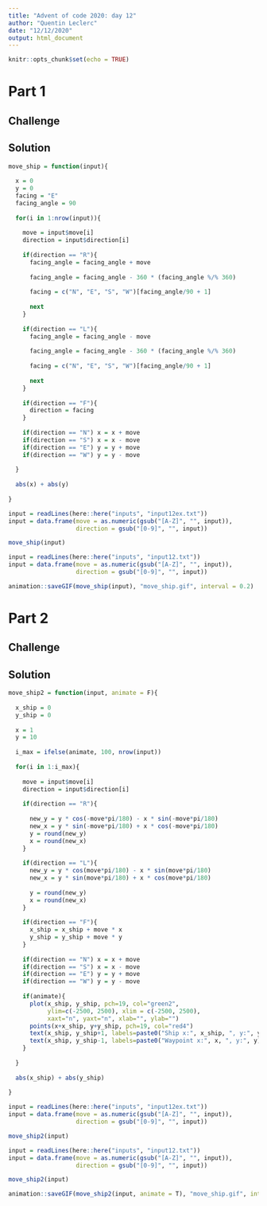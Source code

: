 ```yaml
---
title: "Advent of code 2020: day 12"
author: "Quentin Leclerc"
date: "12/12/2020"
output: html_document
---
```


```r
knitr::opts_chunk$set(echo = TRUE)
```

# Part 1

## Challenge




## Solution



```r

move_ship = function(input){
  
  x = 0
  y = 0
  facing = "E"
  facing_angle = 90
  
  for(i in 1:nrow(input)){
    
    move = input$move[i]
    direction = input$direction[i]
    
    if(direction == "R"){
      facing_angle = facing_angle + move
      
      facing_angle = facing_angle - 360 * (facing_angle %/% 360)
      
      facing = c("N", "E", "S", "W")[facing_angle/90 + 1]
      
      next
    }
    
    if(direction == "L"){
      facing_angle = facing_angle - move
      
      facing_angle = facing_angle - 360 * (facing_angle %/% 360)
      
      facing = c("N", "E", "S", "W")[facing_angle/90 + 1]
      
      next
    }
    
    if(direction == "F"){
      direction = facing
    }
    
    if(direction == "N") x = x + move
    if(direction == "S") x = x - move
    if(direction == "E") y = y + move
    if(direction == "W") y = y - move
    
  }
  
  abs(x) + abs(y)
  
}

```


```r

input = readLines(here::here("inputs", "input12ex.txt"))
input = data.frame(move = as.numeric(gsub("[A-Z]", "", input)),
                   direction = gsub("[0-9]", "", input))

move_ship(input)

```


```r

input = readLines(here::here("inputs", "input12.txt"))
input = data.frame(move = as.numeric(gsub("[A-Z]", "", input)),
                   direction = gsub("[0-9]", "", input))

animation::saveGIF(move_ship(input), "move_ship.gif", interval = 0.2)


```







# Part 2

## Challenge



## Solution


```r

move_ship2 = function(input, animate = F){
  
  x_ship = 0
  y_ship = 0
  
  x = 1
  y = 10
  
  i_max = ifelse(animate, 100, nrow(input))
  
  for(i in 1:i_max){
    
    move = input$move[i]
    direction = input$direction[i]
    
    if(direction == "R"){
      
      new_y = y * cos(-move*pi/180) - x * sin(-move*pi/180)
      new_x = y * sin(-move*pi/180) + x * cos(-move*pi/180)
      y = round(new_y)
      x = round(new_x)
    }
    
    if(direction == "L"){
      new_y = y * cos(move*pi/180) - x * sin(move*pi/180)
      new_x = y * sin(move*pi/180) + x * cos(move*pi/180)
      
      y = round(new_y)
      x = round(new_x)
    }
    
    if(direction == "F"){
      x_ship = x_ship + move * x
      y_ship = y_ship + move * y
    }
    
    if(direction == "N") x = x + move
    if(direction == "S") x = x - move
    if(direction == "E") y = y + move
    if(direction == "W") y = y - move
    
    if(animate){
      plot(x_ship, y_ship, pch=19, col="green2",
           ylim=c(-2500, 2500), xlim = c(-2500, 2500),
           xaxt="n", yaxt="n", xlab="", ylab="")
      points(x+x_ship, y+y_ship, pch=19, col="red4")
      text(x_ship, y_ship+1, labels=paste0("Ship x:", x_ship, ", y:", y_ship), pos=3, cex=1)
      text(x_ship, y_ship-1, labels=paste0("Waypoint x:", x, ", y:", y), pos=1, cex=1)
    }
    
  }
  
  abs(x_ship) + abs(y_ship)
  
}

```


```r

input = readLines(here::here("inputs", "input12ex.txt"))
input = data.frame(move = as.numeric(gsub("[A-Z]", "", input)),
                   direction = gsub("[0-9]", "", input))

move_ship2(input)

```


```r

input = readLines(here::here("inputs", "input12.txt"))
input = data.frame(move = as.numeric(gsub("[A-Z]", "", input)),
                   direction = gsub("[0-9]", "", input))

move_ship2(input)

animation::saveGIF(move_ship2(input, animate = T), "move_ship.gif", interval = 0.2)

```

